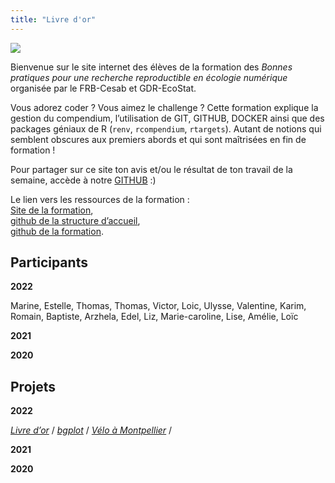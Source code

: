 ```yaml
---
title: "Livre d'or"
---
```


![](data/logo_tout_fondvert.png){fig-align="center"}

Bienvenue sur le site internet des élèves de la formation des *Bonnes pratiques pour une recherche reproductible en écologie numérique* organisée par le FRB-Cesab et GDR-EcoStat.

Vous adorez coder ? Vous aimez le challenge ? Cette formation explique la gestion du compendium, l'utilisation de GIT, GITHUB, DOCKER ainsi que des packages géniaux de R (`renv`, `rcompendium`, `rtargets`). Autant de notions qui semblent obscures aux premiers abords et qui sont maîtrisées en fin de formation !

Pour partager sur ce site ton avis et/ou le résultat de ton travail de la semaine, accède à notre [GITHUB](https://github.com/marinebnt/livretdor) :)

Le lien vers les ressources de la formation :\
[Site de la formation](https://rdatatoolbox.github.io/),  
[github de la structure d'accueil](https://github.com/FRBCesab),  
[github de la formation](https://github.com/rdatatoolbox).\  

::: {.callout-note icon="false"}
## Participants

**2022**

Marine, Estelle, Thomas, Thomas, Victor, Loic, Ulysse, Valentine, Karim, Romain, Baptiste, Arzhela, Edel, Liz, Marie-caroline, Lise, Amélie, Loïc

**2021**

**2020**
:::

::: {.callout-note icon="false"}
## Projets

**2022**

[*Livre d'or*](https://github.com/marinebnt/livretdor) / [*bgplot*](https://github.com/victorleitejardim/bgplot) / [*Vélo à Montpellier*](https://github.com/valentine-fleure/VeloMtp) /

**2021**

**2020**
:::
